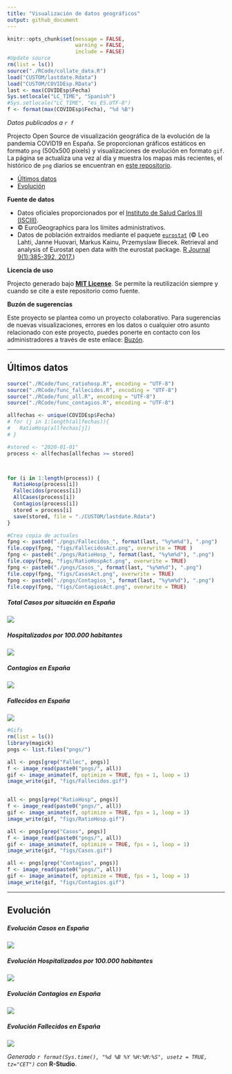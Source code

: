 ```yaml
---
title: "Visualización de datos geográficos"
output: github_document
---
```



```r
knitr::opts_chunk$set(message = FALSE,
                      warning = FALSE,
                      include = FALSE)
#Update source
rm(list = ls())
source("./RCode/collate_data.R")
load("CUSTOM/lastdate.Rdata")
load("CUSTOM/COVIDEsp.RData")
last <- max(COVIDEsp$Fecha)
Sys.setlocale("LC_TIME", "Spanish")
#Sys.setlocale("LC_TIME", "es_ES.UTF-8")
f <- format(max(COVIDEsp$Fecha), "%d %B")
```

*Datos publicados a `r f`*

Projecto Open Source de visualización geográfica de la evolución de la pandemia COVID19 en España. Se proporcionan gráficos estáticos en formato `png` (500x500 pixels) y visualizaciones de evolución en formato `gif`. La página se actualiza una vez al día y muestra los mapas más recientes, el histórico de `png` diarios se encuentran en [este repositorio](https://github.com/dieghernan/COVID19/tree/master/pngs).

- [Últimos datos](#últimos-datos)
- [Evolución](#evolución)

**Fuente de datos**

- Datos oficiales proporcionados por el [Instituto de Salud Carlos III (ISCIII)](https://covid19.isciii.es/).
- © EuroGeographics para los límites administrativos.
- Datos de población extraídos mediante el paquete [`eurostat`]( http://ropengov.github.io/eurostat) (© Leo Lahti, Janne Huovari, Markus Kainu, Przemyslaw Biecek. Retrieval and analysis of Eurostat open data with the eurostat package. [R Journal 9(1):385-392, 2017.](https://journal.r-project.org/archive/2017/RJ-2017-019/index.html))

**Licencia de uso**

Projecto generado bajo [**MIT License**](./LICENSE). Se permite la reutilización siempre y cuando se cite a este repositorio como fuente.

**Buzón de sugerencias**

Este proyecto se plantea como un proyecto colaborativo. Para sugerencias de nuevas visualizaciones, errores en los datos o cualquier otro asunto relacionado con este proyecto, puedes ponerte en contacto con los administradores a través de este enlace: [Buzón](https://github.com/dieghernan/COVID19/issues/new/choose).


---

## Últimos datos


```r
source("./RCode/func_ratiohosp.R", encoding = "UTF-8")
source("./RCode/func_fallecidos.R", encoding = "UTF-8")
source("./RCode/func_all.R", encoding = "UTF-8")
source("./RCode/func_contagios.R", encoding = "UTF-8")

allfechas <- unique(COVIDEsp$Fecha)
# for (j in 1:length(allfechas)){
#   RatioHosp(allfechas[j])
# }

#stored <- "2020-01-01"
process <- allfechas[allfechas >= stored]



for (i in 1:length(process)) {
  RatioHosp(process[i])
  Fallecidos(process[i])
  AllCases(process[i])
  Contagios(process[i])
  stored = process[i]
  save(stored, file = "./CUSTOM/lastdate.Rdata")
}

#Crea copia de actuales
fpng <- paste0("./pngs/Fallecidos_", format(last, "%y%m%d"), ".png")
file.copy(fpng, "figs/FallecidosAct.png", overwrite = TRUE )
fpng <- paste0("./pngs/RatioHosp_", format(last, "%y%m%d"), ".png")
file.copy(fpng, "figs/RatioHospAct.png", overwrite = TRUE)
fpng <- paste0("./pngs/Casos_", format(last, "%y%m%d"), ".png")
file.copy(fpng, "figs/CasosAct.png", overwrite = TRUE)
fpng <- paste0("./pngs/Contagios_", format(last, "%y%m%d"), ".png")
file.copy(fpng, "figs/ContagiosAct.png", overwrite = TRUE)

```

##### Total Casos por situación en España

![](./figs/CasosAct.png)

##### Hospitalizados por 100.000 habitantes

![](./figs/RatioHospAct.png)

##### Contagios en España

![](./figs/ContagiosAct.png)

##### Fallecidos en España

![](./figs/FallecidosAct.png)

```r
#Gifs
rm(list = ls())
library(magick)
pngs <- list.files("pngs/")

all <- pngs[grep("Fallec", pngs)]
f <- image_read(paste0("pngs/", all))
gif <- image_animate(f, optimize = TRUE, fps = 1, loop = 1)
image_write(gif, "figs/Fallecidos.gif")


all <- pngs[grep("RatioHosp", pngs)]
f <- image_read(paste0("pngs/", all))
gif <- image_animate(f, optimize = TRUE, fps = 1, loop = 1)
image_write(gif, "figs/RatioHosp.gif")

all <- pngs[grep("Casos", pngs)]
f <- image_read(paste0("pngs/", all))
gif <- image_animate(f, optimize = TRUE, fps = 1, loop = 1)
image_write(gif, "figs/Casos.gif")

all <- pngs[grep("Contagios", pngs)]
f <- image_read(paste0("pngs/", all))
gif <- image_animate(f, optimize = TRUE, fps = 1, loop = 1)
image_write(gif, "figs/Contagios.gif")

```

---

## Evolución

##### Evolución Casos en España

![](./figs/Casos.gif)


##### Evolución Hospitalizados por 100.000 habitantes

![](./figs/RatioHosp.gif)

##### Evolución Contagios en España
![](./figs/Contagios.gif)


##### Evolución Fallecidos en España

![](./figs/Fallecidos.gif)



*Generado `r format(Sys.time(), "%d %B %Y %H:%M:%S", usetz = TRUE, tz="CET")` con* **R-Studio**.

